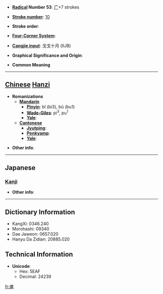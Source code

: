 * '''[[Wiktionary:Chinese radical index| Radical]] Number 53''': [[Wiktionary:Chinese radical index 广|广]]+7 strokes

* '''[[Wiktionary:Chinese total strokes index|Stroke number]]''': [[Wiktionary:Chinese total strokes index 10|10]]

* '''Stroke order''': 

* '''[[Wiktionary:Chinese four corner index|Four-Corner System]]''': 

* '''[[Wiktionary:Chinese Cangjie index|Cangjie input]]''': 戈戈十月 (IIJB)

* '''Graphical Significance and Origin''': 

* '''Common Meaning'''

----

== [[Chinese]] [[Hanzi]] ==

* '''Romanizations'''
** '''[[Mandarin]]'''
*** '''[[Pinyin]]''': bǐ (bi3), bū (bu1)
*** '''[[Wade-Giles]]''': pi<sup>3</sup>, pu<sup>1</sup>
*** '''[[Yale]]''': 
** '''[[Cantonese]]'''
*** '''[[Jyutping]]''':
*** '''[[Penkyamp]]''': 
*** '''[[Yale]]''': 

* '''Other info''': 

----

==Japanese==
===[[Kanji]]===
{{kanji|on readings=[[ほ]] (ho), [[ふ]] (fu)
|kun readings=
}}

* '''Other info''':  

----

== Dictionary Information ==

* KangXi: 0346.240
* Morohashi: 09340
* Dae Jaweon: 0657.020
* Hanyu Da Zidian: 20885.020

== Technical Information ==

* '''Unicode''':
** Hex: 5EAF
** Decimal: 24239

[[fr:庯]]